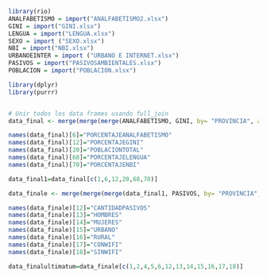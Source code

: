 ```{r}
library(rio)
ANALFABETISMO = import("ANALFABETISMO2.xlsx")
GINI = import("GINI.xlsx")
LENGUA = import("LENGUA.xlsx")
SEXO = import ("SEXO.xlsx")
NBI = import("NBI.xlsx")
URBANOEINTER = import ("URBANO E INTERNET.xlsx")
PASIVOS = import("PASIVOSAMBIENTALES.xlsx")
POBLACION = import("POBLACION.xlsx")
```

```{r}
library(dplyr)
library(purrr)


# Unir todos los data frames usando full_join
data_final <- merge(merge(merge(ANALFABETISMO, GINI, by= "PROVINCIA", all =FALSE ), LENGUA, by="PROVINCIA", all= FALSE),NBI, by = "PROVINCIA", all = FALSE)
```

```{r}
names(data_final)[6]="PORCENTAJEANALFABETISMO"
names(data_final)[12]="PORCENTAJEGINI"
names(data_final)[20]="POBLACIONTOTAL"
names(data_final)[68]="PORCENTAJELENGUA"
names(data_final)[70]="PORCENTAJENBI"
```

```{r}
data_final1=data_final[c(1,6,12,20,68,70)]
```

```{r}
data_finale <- merge(merge(merge(data_final1, PASIVOS, by= "PROVINCIA", all =FALSE ), SEXO, by="PROVINCIA", all= FALSE),URBANOEINTER, by = "PROVINCIA", all = FALSE)
```

```{r}
names(data_finale)[12]="CANTIDADPASIVOS"
names(data_finale)[13]="HOMBRES"
names(data_finale)[14]="MUJERES"
names(data_finale)[15]="URBANO"
names(data_finale)[16]="RURAL"
names(data_finale)[17]="CONWIFI"
names(data_finale)[18]="SINWIFI"
```

```{r}
data_finalultimatum=data_finale[c(1,2,4,5,6,12,13,14,15,16,17,18)]
```


